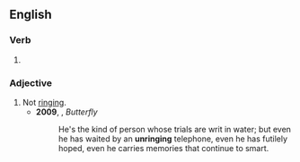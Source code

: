 ==English==

===Verb===
{{head|en|verb form}}

# {{present participle of|en|unring|nocat=1}}

===Adjective===
{{en-adj|-}}

# Not [[ring]]ing.
#* '''2009''', {{w|Sonya Hartnett}}, ''Butterfly''
#*: He's the kind of person whose trials are writ in water; but even he has waited by an '''unringing''' telephone, even he has futilely hoped, even he carries memories that continue to smart.